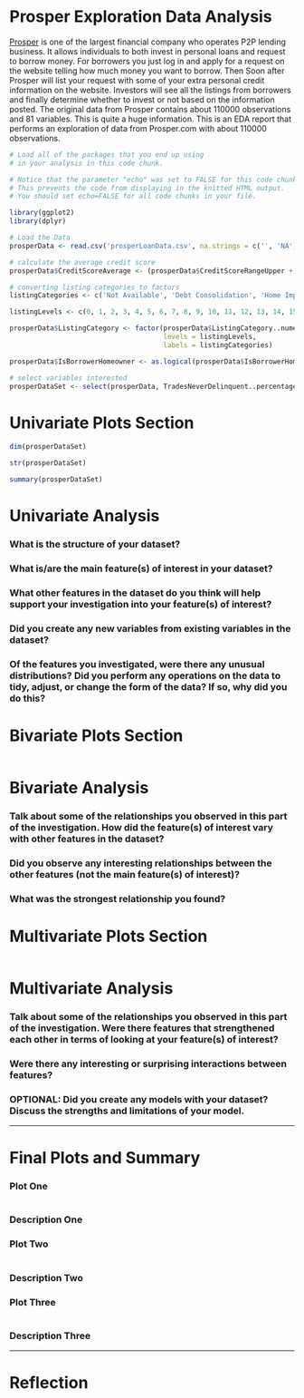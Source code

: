 Prosper Exploration Data Analysis
========================================================

[Prosper](prosper.com) is one of the largest financial company who operates P2P lending business. It allows individuals to both invest in personal loans and request to borrow money. For borrowers you just log in and apply for a request on the website telling how much money you want to borrow. Then Soon after Prosper will list your request with some of your extra personal credit information on the website. Investors will see all the listings from borrowers and finally determine whether to invest or not based on the information posted.
The original data from Prosper contains about 110000 observations and 81 variables. This is quite a huge information.
This is an EDA report that performs an exploration of data from Prosper.com with about 110000 observations.

```r
# Load all of the packages that you end up using
# in your analysis in this code chunk.

# Notice that the parameter "echo" was set to FALSE for this code chunk.
# This prevents the code from displaying in the knitted HTML output.
# You should set echo=FALSE for all code chunks in your file.

library(ggplot2)
library(dplyr)
```

```r
# Load the Data
prosperData <- read.csv('prosperLoanData.csv', na.strings = c('', 'NA'))

# calculate the average credit score
prosperData$CreditScoreAverage <- (prosperData$CreditScoreRangeUpper + prosperData$CreditScoreRangeUpper) / 2

# converting listing categories to factors
listingCategories <- c('Not Available', 'Debt Consolidation', 'Home Improvement', 'Business', 'Personal Loan', 'Student Use', 'Auto', 'Other', 'Baby&Adoption', 'Boat', 'Cosmetic Procedure', 'Engagement Ring', 'Green Loans', 'Household Expenses', 'Large Purchases', 'Medical/Dental', 'Motorcycle', 'RV', 'Taxes', 'Vacation', 'Wedding Loans')

listingLevels <- c(0, 1, 2, 3, 4, 5, 6, 7, 8, 9, 10, 11, 12, 13, 14, 15, 16, 17, 18, 19, 20)

prosperData$ListingCategory <- factor(prosperData$ListingCategory..numeric.,
                                      levels = listingLevels,
                                      labels = listingCategories)

prosperData$IsBorrowerHomeowner <- as.logical(prosperData$IsBorrowerHomeowner)

# select variables interested
prosperDataSet <- select(prosperData, TradesNeverDelinquent..percentage., CreditScoreAverage, BankcardUtilization, DebtToIncomeRatio, IsBorrowerHomeowner, LoanStatus, Occupation, ProsperScore, BorrowerState, ListingCategory, EmploymentStatus, EmploymentStatusDuration)
```

# Univariate Plots Section
```r
dim(prosperDataSet)
```
```r
str(prosperDataSet)
```
```r
summary(prosperDataSet)
```


# Univariate Analysis

### What is the structure of your dataset?

### What is/are the main feature(s) of interest in your dataset?

### What other features in the dataset do you think will help support your investigation into your feature(s) of interest?

### Did you create any new variables from existing variables in the dataset?

### Of the features you investigated, were there any unusual distributions? Did you perform any operations on the data to tidy, adjust, or change the form of the data? If so, why did you do this?



# Bivariate Plots Section
```r

```

# Bivariate Analysis

### Talk about some of the relationships you observed in this part of the investigation. How did the feature(s) of interest vary with other features in the dataset?

### Did you observe any interesting relationships between the other features (not the main feature(s) of interest)?

### What was the strongest relationship you found?




# Multivariate Plots Section

```r

```

# Multivariate Analysis

### Talk about some of the relationships you observed in this part of the investigation. Were there features that strengthened each other in terms of looking at your feature(s) of interest?

### Were there any interesting or surprising interactions between features?

### OPTIONAL: Did you create any models with your dataset? Discuss the strengths and limitations of your model.

------

# Final Plots and Summary

### Plot One
```r

```

### Description One


### Plot Two
```r

```

### Description Two


### Plot Three
```r

```

### Description Three

------

# Reflection
